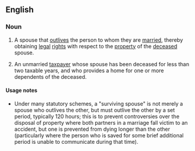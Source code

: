 ==English==
===Noun===
{{en-noun|sg=[[surviving]] [[spouse]]}}
# {{law}} A spouse that [[outlive]]s the person to whom they are [[married]], thereby obtaining [[legal]] [[right]]s with respect to the [[property]] of the [[deceased]] spouse.
# {{tax law}} {{US}} An unmarried [[taxpayer]] whose spouse has been deceased for less than two taxable years, and who provides a home for one or more dependents of the deceased.

====Usage notes====
*Under many statutory schemes, a "surviving spouse" is not merely a spouse who outlives the other, but must outlive the other by a set period, typically 120 hours; this is to prevent controversies over the disposal of property where both partners in a marriage fall victim to an accident, but one is prevented from dying longer than the other (particularly where the person who is saved for some brief additional period is unable to communicate during that time).